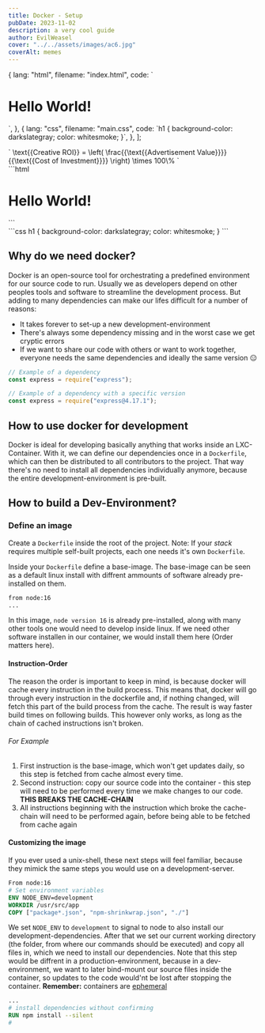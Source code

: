 ```yaml
---
title: Docker - Setup
pubDate: 2023-11-02
description: a very cool guide
author: EvilWeasel
cover: "../../assets/images/ac6.jpg"
coverAlt: memes
---
```


  {
    lang: "html",
    filename: "index.html",
    code: `<!DOCTYPE html>
<html lang="en">
<head>
  <meta charset="UTF-8">
  <title>Home</title>
</head>
<body>
  <h1>Hello World!</h1>
</body>
</html>`,
  },
  {
    lang: "css",
    filename: "main.css",
    code: `h1 {
  background-color: darkslategray;
  color: whitesmoke;
}`,
  },
];


<CodeTabs client:load codeBlockList={codeBlocksMultipleFiles}></CodeTabs>


<Latex>
  `<latex-code>
  \text{{Creative ROI}} = \left( \frac{{\text{{Advertisement Value}}}}{{\text{{Cost of Investment}}}} \right) \times 100\%
  </latex-code>`
</Latex>


<AstroCodeTabs>
<div slot="1">
```html
<!DOCTYPE html>
<html lang="en">
<head>
  <meta charset="UTF-8">
  <title>Home</title>
</head>
<body>
  <h1>Hello World!</h1>
</body>
</html>
```
</div>

<div slot="2">
```css
h1 {
  background-color: darkslategray;
  color: whitesmoke;
}
```
</div>
</AstroCodeTabs>

## Why do we need docker?

Docker is an open-source tool for orchestrating a predefined environment for our source code to run. Usually we as developers depend on other peoples tools and software to streamline the development process. But adding to many dependencies can make our lifes difficult for a number of reasons:

- It takes forever to set-up a new development-environment
- There's always some dependency missing and in the worst case we get cryptic errors
- If we want to share our code with others or want to work together, everyone needs the same dependencies and ideally the same version 😑

```javascript
// Example of a dependency
const express = require("express");

// Example of a dependency with a specific version
const express = require("express@4.17.1");
```

## How to use docker for development

Docker is ideal for developing basically anything that works inside an LXC-Container. With it, we can define our dependencies once in a `Dockerfile`, which can then be distributed to all contributors to the project. That way there's no need to install all dependencies individually anymore, because the entire development-environment is pre-built.

## How to build a Dev-Environment?

### Define an image

Create a `Dockerfile` inside the root of the project. Note: If your _stack_ requires multiple self-built projects, each one needs it's own `Dockerfile`.

Inside your `Dockerfile` define a base-image. The base-image can be seen as a default linux install with diffrent ammounts of software already pre-installed on them.

```Dockerfile
from node:16
...
```

In this image, `node version 16` is already pre-installed, along with many other tools one would need to develop inside linux. If we need other software installen in our container, we would install them here (Order matters here).

#### Instruction-Order

The reason the order is important to keep in mind, is because docker will cache every instruction in the build process. This means that, docker will go through every instruction in the dockerfile and, if nothing changed, will fetch this part of the build process from the cache. The result is way faster build times on following builds. This however only works, as long as the chain of cached instructions isn't broken.

###### For Example

1. First instruction is the base-image, which won't get updates daily, so this step is fetched from cache almost every time.
2. Second instruction: copy our source code into the container - this step will need to be performed every time we make changes to our code. **THIS BREAKS THE CACHE-CHAIN**
3. All instructions beginning with the instruction which broke the cache-chain will need to be performed again, before being able to be fetched from cache again

#### Customizing the image

If you ever used a unix-shell, these next steps will feel familiar, because they mimick the same steps you would use on a development-server.

```Dockerfile
From node:16
# Set environment variables
ENV NODE_ENV=development
WORKDIR /usr/src/app
COPY ["package*.json", "npm-shrinkwrap.json", "./"]
```

We set `NODE_ENV` to `development` to signal to node to also install our development-dependencies. After that we set our current working directory (the folder, from where our commands should be executed) and copy all files in, which we need to install our dependencies. Note that this step would be diffrent in a production-environment, because in a dev-environment, we want to later bind-mount our source files inside the container, so updates to the code would'nt be lost after stopping the container. **Remember:** containers are [ephemeral](https://docs.docker.com/develop/develop-images/dockerfile_best-practices/#:~:text=By%20%E2%80%9Cephemeral%E2%80%9D%2C%20we%20mean,in%20such%20a%20stateless%20fashion.)

```Dockerfile
...
# install dependencies without confirming
RUN npm install --silent
#
```
